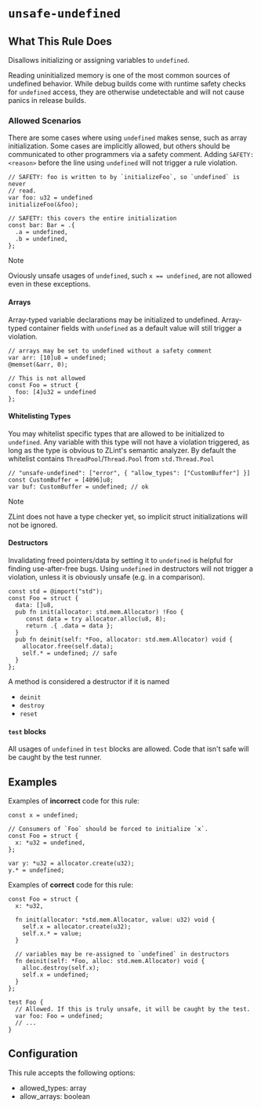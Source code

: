 # `unsafe-undefined`

<RuleBanner category="restriction" default="warning"  />

## What This Rule Does
Disallows initializing or assigning variables to `undefined`.

Reading uninitialized memory is one of the most common sources of undefined
behavior. While debug builds come with runtime safety checks for `undefined`
access, they are otherwise undetectable and will not cause panics in release
builds.

### Allowed Scenarios

There are some cases where using `undefined` makes sense, such as array
initialization. Some cases are implicitly allowed, but others should be
communicated to other programmers via a safety comment. Adding `SAFETY:
<reason>` before the line using `undefined` will not trigger a rule
violation.

```zig
// SAFETY: foo is written to by `initializeFoo`, so `undefined` is never
// read.
var foo: u32 = undefined
initializeFoo(&foo);

// SAFETY: this covers the entire initialization
const bar: Bar = .{
  .a = undefined,
  .b = undefined,
};
```

> [!NOTE]
> Oviously unsafe usages of `undefined`, such `x == undefined`, are not
allowed even in these exceptions.

#### Arrays
Array-typed variable declarations may be initialized to undefined.
Array-typed container fields with `undefined` as a default value will still
trigger a violation.

```zig
// arrays may be set to undefined without a safety comment
var arr: [10]u8 = undefined;
@memset(&arr, 0);

// This is not allowed
const Foo = struct {
  foo: [4]u32 = undefined
};
```

#### Whitelisting Types
You may whitelist specific types that are allowed to be initialized to `undefined`.
Any variable with this type will not have a violation triggered, as long as
the type is obvious to ZLint's semantic analyzer. By default the whitelist
contains `ThreadPool`/`Thread.Pool` from `std.Thread.Pool`

```zig
// "unsafe-undefined": ["error", { "allow_types": ["CustomBuffer"] }]
const CustomBuffer = [4096]u8;
var buf: CustomBuffer = undefined; // ok
```
> [!NOTE]
> ZLint does not have a type checker yet, so implicit struct initializations
> will not be ignored.

#### Destructors
Invalidating freed pointers/data by setting it to `undefined` is helpful for
finding use-after-free bugs. Using `undefined` in destructors will not trigger
a violation, unless it is obviously unsafe (e.g. in a comparison).

```zig
const std = @import("std");
const Foo = struct {
  data: []u8,
  pub fn init(allocator: std.mem.Allocator) !Foo {
     const data = try allocator.alloc(u8, 8);
     return .{ .data = data };
  }
  pub fn deinit(self: *Foo, allocator: std.mem.Allocator) void {
    allocator.free(self.data);
    self.* = undefined; // safe
  }
};
```

A method is considered a destructor if it is named
- `deinit`
- `destroy`
- `reset`

#### `test` blocks
All usages of `undefined` in `test` blocks are allowed. Code that isn't safe
will be caught by the test runner.

## Examples

Examples of **incorrect** code for this rule:
```zig
const x = undefined;

// Consumers of `Foo` should be forced to initialize `x`.
const Foo = struct {
  x: *u32 = undefined,
};

var y: *u32 = allocator.create(u32);
y.* = undefined;
```

Examples of **correct** code for this rule:
```zig
const Foo = struct {
  x: *u32,

  fn init(allocator: *std.mem.Allocator, value: u32) void {
    self.x = allocator.create(u32);
    self.x.* = value;
  }

  // variables may be re-assigned to `undefined` in destructors
  fn deinit(self: *Foo, alloc: std.mem.Allocator) void {
    alloc.destroy(self.x);
    self.x = undefined;
  }
};

test Foo {
  // Allowed. If this is truly unsafe, it will be caught by the test.
  var foo: Foo = undefined;
  // ...
}
```

## Configuration
This rule accepts the following options:
- allowed_types: array
- allow_arrays: boolean
